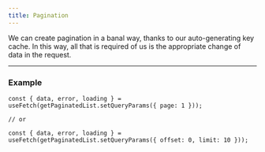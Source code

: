 ```yaml
---
title: Pagination
---
```


We can create pagination in a banal way, thanks to our auto-generating key cache. In this way, all that is required of
us is the appropriate change of data in the request.

---

### Example

```tsx
const { data, error, loading } = useFetch(getPaginatedList.setQueryParams({ page: 1 }));

// or

const { data, error, loading } = useFetch(getPaginatedList.setQueryParams({ offset: 0, limit: 10 }));
```
